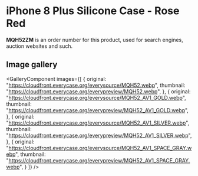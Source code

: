 
# iPhone 8 Plus Silicone Case - Rose Red

<Callout type='info' emoji='👉🏻'>**MQH52ZM** is an order number for this product, used for search engines, auction websites and such.</Callout>

## Image gallery

<GalleryComponent
    images={[
      {
        original: "https://cloudfront.everycase.org/everysource/MQH52.webp",
        thumbnail: "https://cloudfront.everycase.org/everypreview/MQH52.webp",
      },
      {
        original: "https://cloudfront.everycase.org/everysource/MQH52_AV1_GOLD.webp",
        thumbnail: "https://cloudfront.everycase.org/everypreview/MQH52_AV1_GOLD.webp",
      },
      {
        original: "https://cloudfront.everycase.org/everysource/MQH52_AV1_SILVER.webp",
        thumbnail: "https://cloudfront.everycase.org/everypreview/MQH52_AV1_SILVER.webp",
      },
      {
        original: "https://cloudfront.everycase.org/everysource/MQH52_AV1_SPACE_GRAY.webp",
        thumbnail: "https://cloudfront.everycase.org/everypreview/MQH52_AV1_SPACE_GRAY.webp",
      }
    ]}
  />
